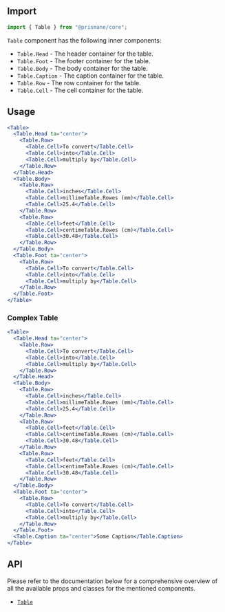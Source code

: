 ## Import

```js
import { Table } from "@prismane/core";
```

`Table` component has the following inner components:

- `Table.Head` - The header container for the table.
- `Table.Foot` - The footer container for the table.
- `Table.Body` - The body container for the table.
- `Table.Caption` - The caption container for the table.
- `Table.Row` - The row container for the table.
- `Table.Cell` - The cell container for the table.

## Usage

```jsx
<Table>
  <Table.Head ta="center">
    <Table.Row>
      <Table.Cell>To convert</Table.Cell>
      <Table.Cell>into</Table.Cell>
      <Table.Cell>multiply by</Table.Cell>
    </Table.Row>
  </Table.Head>
  <Table.Body>
    <Table.Row>
      <Table.Cell>inches</Table.Cell>
      <Table.Cell>millimeTable.Rowes (mm)</Table.Cell>
      <Table.Cell>25.4</Table.Cell>
    </Table.Row>
    <Table.Row>
      <Table.Cell>feet</Table.Cell>
      <Table.Cell>centimeTable.Rowes (cm)</Table.Cell>
      <Table.Cell>30.48</Table.Cell>
    </Table.Row>
  </Table.Body>
  <Table.Foot ta="center">
    <Table.Row>
      <Table.Cell>To convert</Table.Cell>
      <Table.Cell>into</Table.Cell>
      <Table.Cell>multiply by</Table.Cell>
    </Table.Row>
  </Table.Foot>
</Table>
```

### Complex Table

```jsx
<Table>
  <Table.Head ta="center">
    <Table.Row>
      <Table.Cell>To convert</Table.Cell>
      <Table.Cell>into</Table.Cell>
      <Table.Cell>multiply by</Table.Cell>
    </Table.Row>
  </Table.Head>
  <Table.Body>
    <Table.Row>
      <Table.Cell>inches</Table.Cell>
      <Table.Cell>millimeTable.Rowes (mm)</Table.Cell>
      <Table.Cell>25.4</Table.Cell>
    </Table.Row>
    <Table.Row>
      <Table.Cell>feet</Table.Cell>
      <Table.Cell>centimeTable.Rowes (cm)</Table.Cell>
      <Table.Cell>30.48</Table.Cell>
    </Table.Row>
    <Table.Row>
      <Table.Cell>feet</Table.Cell>
      <Table.Cell>centimeTable.Rowes (cm)</Table.Cell>
      <Table.Cell>30.48</Table.Cell>
    </Table.Row>
  </Table.Body>
  <Table.Foot ta="center">
    <Table.Row>
      <Table.Cell>To convert</Table.Cell>
      <Table.Cell>into</Table.Cell>
      <Table.Cell>multiply by</Table.Cell>
    </Table.Row>
  </Table.Foot>
  <Table.Caption ta="center">Some Caption</Table.Caption>
</Table>
```

## API

Please refer to the documentation below for a comprehensive overview of all the available props and classes for the mentioned components.

- [`Table`](/docs/components-api/table-api)
